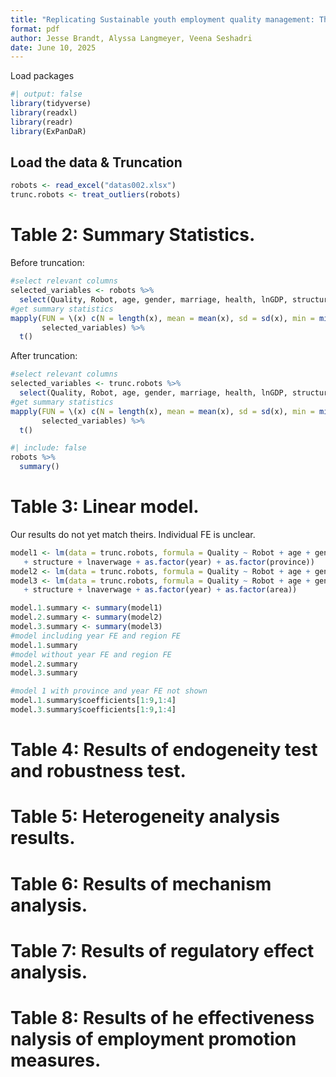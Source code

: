 ```yaml
---
title: "Replicating Sustainable youth employment quality management: The impact of robotization in China by Fucheng Liang and Yi Liu"
format: pdf
author: Jesse Brandt, Alyssa Langmeyer, Veena Seshadri
date: June 10, 2025
---
```

Load packages
```r
#| output: false
library(tidyverse)
library(readxl)
library(readr)
library(ExPanDaR)
```

## Load the data & Truncation
```r
robots <- read_excel("datas002.xlsx")
trunc.robots <- treat_outliers(robots)
```

# Table 2: Summary Statistics.
Before truncation:
```r
#select relevant columns
selected_variables <- robots %>%
  select(Quality, Robot, age, gender, marriage, health, lnGDP, structure, lnaverwage)
#get summary statistics
mapply(FUN = \(x) c(N = length(x), mean = mean(x), sd = sd(x), min = min(x), max = max(x)), 
       selected_variables) %>%
  t()

```
After truncation:
```r
#select relevant columns
selected_variables <- trunc.robots %>%
  select(Quality, Robot, age, gender, marriage, health, lnGDP, structure, lnaverwage)
#get summary statistics
mapply(FUN = \(x) c(N = length(x), mean = mean(x), sd = sd(x), min = min(x), max = max(x)), 
       selected_variables) %>%
  t()
```


```r
#| include: false
robots %>%
  summary()
```



# Table 3: Linear model.
Our results do not yet match theirs. Individual FE is unclear.
```r
model1 <- lm(data = trunc.robots, formula = Quality ~ Robot + age + gender + marriage + health + lnGDP
   + structure + lnaverwage + as.factor(year) + as.factor(province))
model2 <- lm(data = trunc.robots, formula = Quality ~ Robot + age + gender + marriage + health + lnGDP + structure + lnaverwage)
model3 <- lm(data = trunc.robots, formula = Quality ~ Robot + age + gender + marriage + health + lnGDP
   + structure + lnaverwage + as.factor(year) + as.factor(area))

model.1.summary <- summary(model1)
model.2.summary <- summary(model2)
model.3.summary <- summary(model3)
#model including year FE and region FE
model.1.summary
#model without year FE and region FE
model.2.summary
model.3.summary
```


```r
#model 1 with province and year FE not shown
model.1.summary$coefficients[1:9,1:4]
model.3.summary$coefficients[1:9,1:4]
```

# Table 4: Results of endogeneity test and robustness test.


# Table 5: Heterogeneity analysis results.

# Table 6: Results of mechanism analysis.

# Table 7: Results of regulatory effect analysis.

# Table 8: Results of he effectiveness nalysis of employment promotion measures. 